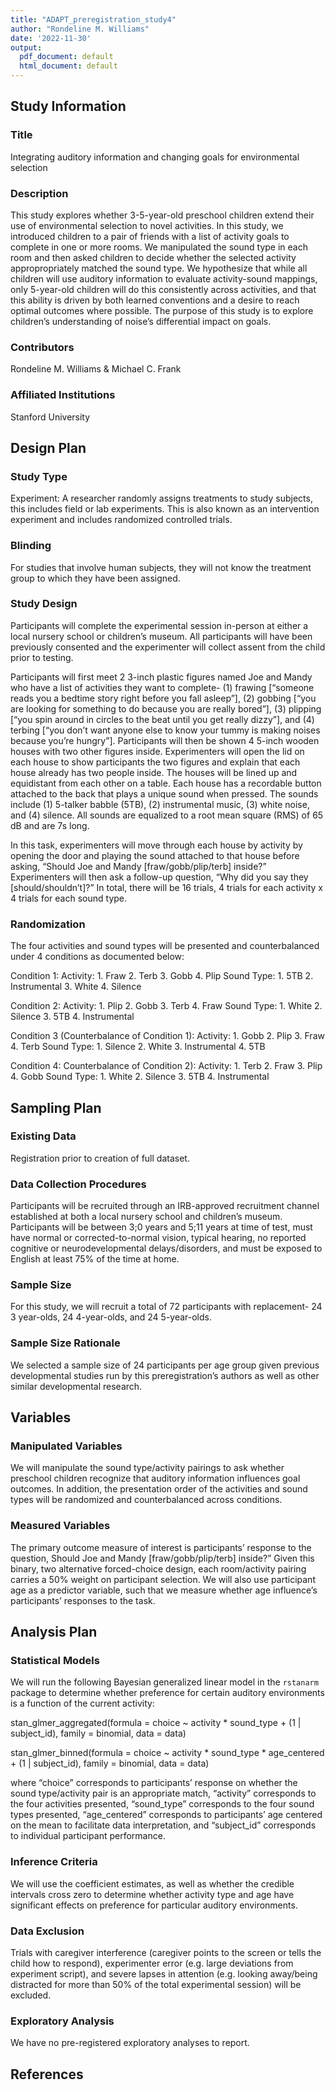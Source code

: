 ```yaml
---
title: "ADAPT_preregistration_study4"
author: "Rondeline M. Williams"
date: '2022-11-30'
output:
  pdf_document: default
  html_document: default
---
```


## **Study Information** 

### Title

Integrating auditory information and changing goals for environmental selection

### Description

This study explores whether 3-5-year-old preschool children extend their use of environmental selection to novel activities. In this study, we introduced children to a pair of friends with a list of activity goals to complete in one or more rooms. We manipulated the sound type in each room and then asked children to decide whether the selected activity appropropriately matched the sound type. We hypothesize that while all children will use auditory information to evaluate activity-sound mappings, only 5-year-old children will do this consistently across activities, and that this ability is driven by both learned conventions and a desire to reach optimal outcomes where possible. The purpose of this study is to explore children's understanding of noise's differential impact on goals. 

### Contributors

Rondeline M. Williams & Michael C. Frank

### Affiliated Institutions

Stanford University

## **Design Plan**

### Study Type

Experiment: A researcher randomly assigns treatments to study subjects, this includes field or lab experiments. This is also known as an intervention experiment and includes randomized controlled trials.

### Blinding

For studies that involve human subjects, they will not know the treatment group to which they have been assigned.

### Study Design

Participants will complete the experimental session in-person at either a local nursery school or children's museum. All participants will have been previously consented and the experimenter will collect assent from the child prior to testing. 

Participants will first meet 2 3-inch plastic figures named Joe and Mandy who have a list of activities they want to complete- (1) frawing ["someone reads you a bedtime story right before you fall asleep"], (2) gobbing ["you are looking for something to do because you are really bored"], (3) plipping ["you spin around in circles to the beat until you get really dizzy"], and (4) terbing ["you don't want anyone else to know your tummy is making noises because you're hungry"]. Participants will then be shown 4 5-inch wooden houses with two other figures inside. Experimenters will open the lid on each house to show participants the two figures and explain that each house already has two people inside. The houses will be lined up and equidistant from each other on a table. Each house has a recordable button attached to the back that plays a unique sound when pressed. The sounds include (1) 5-talker babble (5TB), (2) instrumental music, (3) white noise, and (4) silence. All sounds are equalized to a root mean square (RMS) of 65 dB and are 7s long. 

In this task, experimenters will move through each house by activity by opening the door and playing the sound attached to that house before asking, "Should Joe and Mandy [fraw/gobb/plip/terb] inside?" Experimenters will then ask a follow-up question, "Why did you say they [should/shouldn't]?" In total, there will be 16 trials, 4 trials for each activity x 4 trials for each sound type.

### Randomization

The four activities and sound types will be presented and counterbalanced under 4 conditions as documented below:

Condition 1:
Activity:
1. Fraw
2. Terb
3. Gobb
4. Plip
Sound Type:
1. 5TB
2. Instrumental
3. White
4. Silence

Condition 2:
Activity:
1. Plip
2. Gobb
3. Terb
4. Fraw
Sound Type:
1. White
2. Silence
3. 5TB
4. Instrumental

Condition 3 (Counterbalance of Condition 1):
Activity:
1. Gobb
2. Plip
3. Fraw
4. Terb
Sound Type:
1. Silence
2. White
3. Instrumental
4. 5TB

Condition 4: Counterbalance of Condition 2):
Activity:
1. Terb
2. Fraw
3. Plip
4. Gobb
Sound Type:
1. White
2. Silence
3. 5TB
4. Instrumental

## **Sampling Plan**

### Existing Data

Registration prior to creation of full dataset.

### Data Collection Procedures

Participants will be recruited through an IRB-approved recruitment channel established at both a local nursery school and children's museum. Participants will be between 3;0 years and 5;11 years at time of test, must have normal or corrected-to-normal vision, typical hearing, no reported cognitive or neurodevelopmental delays/disorders, and must be exposed to English at least 75% of the time at home.

### Sample Size

For this study, we will recruit a total of 72 participants with replacement- 24 3 year-olds, 24 4-year-olds, and 24 5-year-olds.

### Sample Size Rationale

We selected a sample size of 24 participants per age group given previous developmental studies run by this preregistration's authors as well as other similar developmental research.

## **Variables** 

### Manipulated Variables

We will manipulate the sound type/activity pairings to ask whether preschool children recognize that auditory information influences goal outcomes. In addition, the presentation order of the activities and sound types will be randomized and counterbalanced across conditions. 

### Measured Variables

The primary outcome measure of interest is participants' response to the question, Should Joe and Mandy [fraw/gobb/plip/terb] inside?" Given this binary, two alternative forced-choice design, each room/activity pairing carries a 50% weight on participant selection. We will also use participant age as a predictor variable, such that we measure whether age influence's participants' responses to the task. 

## **Analysis Plan**

### Statistical Models

We will run the following Bayesian generalized linear model in the `rstanarm` package to determine whether preference for certain auditory environments is a function of the current activity:

stan_glmer_aggregated(formula = choice ~ activity * sound_type + (1 | subject_id),
                          family = binomial,
                          data = data)
                          
stan_glmer_binned(formula = choice ~ activity * sound_type * age_centered + (1 | subject_id),
                          family = binomial,
                          data = data)

where "choice" corresponds to participants' response on whether the sound type/activity pair is an appropriate match, "activity" corresponds to the four activities presented, "sound_type" corresponds to the four sound types presented,  "age_centered" corresponds to participants' age centered on the mean to facilitate data interpretation, and "subject_id" corresponds to individual participant performance.

### Inference Criteria

We will use the coefficient estimates, as well as whether the credible intervals cross zero to determine whether activity type and age have significant effects on preference for particular auditory environments. 

### Data Exclusion

Trials with caregiver interference (caregiver points to the screen or tells the child how to respond), experimenter error (e.g. large deviations from experiment script), and severe lapses in attention (e.g. looking away/being distracted for more than 50% of the total experimental session) will be excluded. 

### Exploratory Analysis

We have no pre-registered exploratory analyses to report. 

## References 
